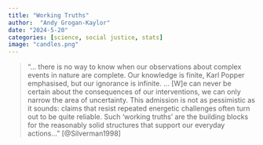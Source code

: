 ```yaml
---
title: "Working Truths"
author:  "Andy Grogan-Kaylor" 
date: "2024-5-20"
categories: [science, social justice, stats]
image: "candles.png"
---
```


> "... there is no way to know when our observations about complex events in nature are complete. Our knowledge is finite, Karl Popper emphasised, but our ignorance is infinite. ... [W]e can never be certain about the consequences of our interventions, we can only narrow the area of uncertainty. This admission is not as pessimistic as it sounds: claims that resist repeated energetic challenges often turn out to be quite reliable. Such 'working truths' are the building blocks for the reasonably solid structures that support our everyday actions..." [@Silverman1998]